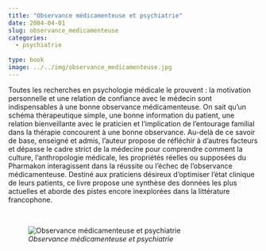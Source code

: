 ```yaml
---
title: "Observance médicamenteuse et psychiatrie"
date: 2004-04-01
slug: observance_medicamenteuse
categories:
  - psychiatrie
  
type: book
image: ../../img/observance_medicamenteuse.jpg
---
```


Toutes les recherches en psychologie médicale le prouvent : la motivation personnelle et une relation de confiance avec le médecin sont indispensables à une bonne observance médicamenteuse.
On sait qu'un schéma thérapeutique simple, une bonne information du patient, une relation bienveillante avec le praticien et l'implication de l'entourage familial dans la thérapie concourent à une bonne observance.
Au-delà de ce savoir de base, enseigné et admis, l'auteur propose de réfléchir à d'autres facteurs et dépasse le cadre strict de la médecine pour comprendre comment la culture, l'anthropologie médicale, les propriétés réelles ou supposées du Pharmakon interagissent dans la réussite ou l'échec de l'observance médicamenteuse.
Destiné aux praticiens désireux d'optimiser l'état clinique de leurs patients, ce livre propose une synthèse des données les plus actuelles et aborde des pistes encore inexplorées dans la littérature francophone.

<br>

![_Observance médicamenteuse et psychiatrie_](../../img/observance_medicamenteuse.jpg)
